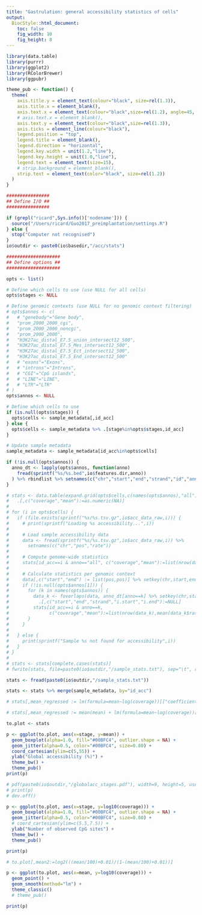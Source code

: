 ```yaml
---
title: "Gastrulation: general accessibility statistics of cells"
output:
  BiocStyle::html_document: 
    toc: false
    fig_width: 10
    fig_height: 8
---
```


```r
library(data.table)
library(purrr)
library(ggplot2)
library(RColorBrewer)
library(ggpubr)
```

```r
theme_pub <- function() {
  theme(
    axis.title.y = element_text(colour="black", size=rel(1.3)),
    axis.title.x = element_blank(),
    axis.text.x = element_text(colour="black",size=rel(1.2), angle=45, hjust=1, vjust=1),
    # axis.text.x = element_blank(),
    axis.text.y = element_text(colour="black",size=rel(1.3)),
    axis.ticks = element_line(colour="black"),
    legend.position = "top",
    legend.title = element_blank(),
    legend.direction = "horizontal",
    legend.key.width = unit(1.2,"line"),
    legend.key.height = unit(1.0,"line"),
    legend.text = element_text(size=15),
    # strip.background = element_blank(),
    strip.text = element_text(color="black", size=rel(1.2))
  )
}
```

<!-- Define settings -->
```r

################
## Define I/O ##
################

if (grepl("ricard",Sys.info()['nodename'])) {
  source("/Users/ricard/Guo2017_preimplantation/settings.R")
} else {
  stop("Computer not recognised")
}
io$outdir <- paste0(io$basedir,"/acc/stats")

####################
## Define options ##
####################

opts <- list()

# Define which cells to use (use NULL for all cells)
opts$stages <- NULL

# Define genomic contexts (use NULL for no genomic context filtering)
# opts$annos <- c(
#   # "genebody"="Gene body",
#   "prom_2000_2000_cgi",
#   "prom_2000_2000_noncgi",
#   "prom_2000_2000",
#   "H3K27ac_distal_E7.5_union_intersect12_500",
#   "H3K27ac_distal_E7.5_Mes_intersect12_500",
#   "H3K27ac_distal_E7.5_Ect_intersect12_500",
#   "H3K27ac_distal_E7.5_End_intersect12_500"
#   # "exons"="Exons",
#   # "introns"="Introns",
#   # "CGI"="CpG islands",
#   # "LINE"="LINE",
#   # "LTR"="LTR"
# )
opts$annos <- NULL

# Define which cells to use
if (is.null(opts$stages)) {
  opts$cells <- sample_metadata[,id_acc]
} else {
  opts$cells <- sample_metadata %>% .[stage%in%opts$stages,id_acc]
}

# Update sample metadata
sample_metadata <- sample_metadata[id_acc%in%opts$cells]
```

<!-- Load genomic contexts metadata -->
```r
if (!is.null(opts$annos)) {
  anno_dt <- lapply(opts$annos, function(anno) 
    fread(sprintf("%s/%s.bed",io$features.dir,anno))
  ) %>% rbindlist %>% setnames(c("chr","start","end","strand","id","anno"))
}
```

<!-- Load accessibility data and filter genomic contexts -->
```r
# stats <- data.table(expand.grid(opts$cells,c(names(opts$annos),"all"))) %>% setnames(c("id_acc","anno")) %>%
#   .[,c("coverage","mean"):=as.numeric(NA)]
# 
# for (i in opts$cells) {
#   if (file.exists(sprintf("%s/%s.tsv.gz",io$acc_data_raw,i))) {
#     # print(sprintf("Loading %s accessibility...",i))
# 
#     # Load sample accessibility data
#     data <- fread(sprintf("%s/%s.tsv.gz",io$acc_data_raw,i)) %>% 
#       setnames(c("chr","pos","rate"))
# 
#     # Compute genome-wide statistics
#     stats[id_acc==i & anno=="all", c("coverage","mean"):=list(nrow(data),mean(data$rate)*100)]
# 
#     # Calculate statistics per genomic context
#     data[,c("start","end") := list(pos,pos)] %>% setkey(chr,start,end)
#     if (!is.null(opts$annos[1])) {
#       for (k in names(opts$annos)) {
#         data_k <- foverlaps(data, anno_dt[anno==k] %>% setkey(chr,start,end), nomatch=0) %>%
#           .[,c("start","end","strand","i.start","i.end"):=NULL]
#         stats[id_acc==i & anno==k,
#               c("coverage","mean"):=list(nrow(data_k),mean(data_k$rate)*100)]
#       }
#     }
# 
#   } else {
#     print(sprintf("Sample %s not found for accessibility",i))
#   }
# }
# 
# stats <- stats[complete.cases(stats)]
# fwrite(stats, file=paste0(io$outdir,"/sample_stats.txt"), sep="\t", row.names=F, col.names=T)
```

```r
stats <- fread(paste0(io$outdir,"/sample_stats.txt"))
```

```r
stats <- stats %>% merge(sample_metadata, by="id_acc")
```

<!-- Regress out effect of library size -->
```r
# stats[,mean_regressed := lm(formula=mean~log(coverage))[["coefficients"]][1] + lm(formula=mean~log(coverage))[["residuals"]], by=c("stage_lineage")]

# stats[,mean_regressed := mean(mean) + lm(formula=mean~log(coverage))[["residuals"]], by=c("stage")]
```

<!-- Boxplots with mean accessibility rate per stage -->
```r
to.plot <- stats

p <- ggplot(to.plot, aes(x=stage, y=mean)) +
  geom_boxplot(alpha=1.0, fill="#00BFC4", outlier.shape = NA) +
  geom_jitter(alpha=0.5, color="#00BFC4", size=0.80) +
  coord_cartesian(ylim=c(5,55)) +
  ylab("Global accessibility (%)") +
  theme_bw() +
  theme_pub()
print(p)

# pdf(paste0(io$outdir,"/globalacc_stages.pdf"), width=9, height=5, useDingbats = F)
# print(p)
# dev.off()
```


<!-- Boxplots with covearge per stage -->
```r
p <- ggplot(to.plot, aes(x=stage, y=log10(coverage))) +
  geom_boxplot(alpha=1.0, fill="#00BFC4", outlier.shape = NA) +
  geom_jitter(alpha=0.5, color="#00BFC4", size=0.80) +
  # coord_cartesian(ylim=c(5.5,7.5)) +
  ylab("Number of observed CpG sites") +
  theme_bw() +
  theme_pub()

print(p)
```

<!-- Correlation between mean accesibility rate and coverage -->

```r
# to.plot[,mean2:=log2(((mean/100)+0.01)/(1-(mean/100)+0.01))]

p <- ggplot(to.plot, aes(x=mean, y=log10(coverage))) +
  geom_point() +
  geom_smooth(method="lm") +
  theme_classic()
  # theme_pub()

print(p)
```
